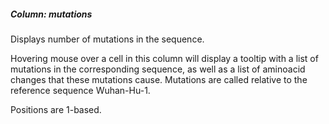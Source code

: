 ##### Column: mutations

Displays number of mutations in the sequence.

Hovering mouse over a cell in this column will display a tooltip with a list of mutations in the corresponding sequence, as well as a list of aminoacid changes that these mutations cause.
Mutations are called relative to the reference sequence Wuhan-Hu-1.

Positions are 1-based.
